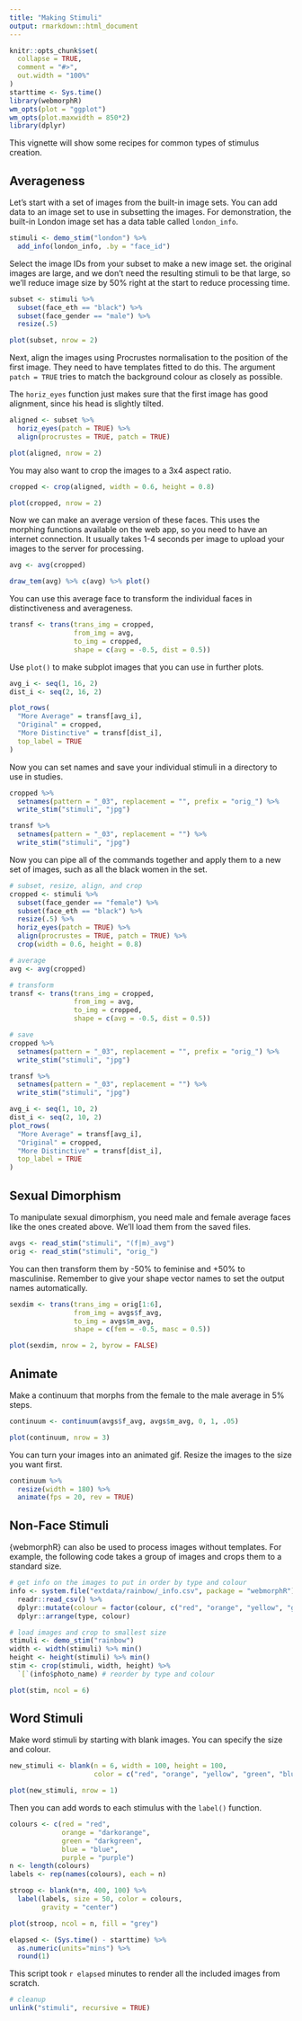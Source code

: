 ```yaml
---
title: "Making Stimuli"
output: rmarkdown::html_document
---
```


```r
knitr::opts_chunk$set(
  collapse = TRUE,
  comment = "#>",
  out.width = "100%"
)
starttime <- Sys.time()
library(webmorphR)
wm_opts(plot = "ggplot")
wm_opts(plot.maxwidth = 850*2)
library(dplyr)
```


This vignette will show some recipes for common types of stimulus creation.

## Averageness

Let's start with a set of images from the built-in image sets. You can add data to an image set to use in subsetting the images. For demonstration, the built-in London image set has a data table called `london_info`.

```r
stimuli <- demo_stim("london") %>%
  add_info(london_info, .by = "face_id")
```

Select the image IDs from your subset to make a new image set. the original images are large, and we don't need the resulting stimuli to be that large, so we'll reduce image size by 50% right at the start to reduce processing time.

```r
subset <- stimuli %>%
  subset(face_eth == "black") %>%
  subset(face_gender == "male") %>%
  resize(.5)

plot(subset, nrow = 2)
```

Next, align the images using Procrustes normalisation to the position of the first image. They need to have templates fitted to do this. The argument `patch = TRUE` tries to match the background colour as closely as possible. 

The `horiz_eyes` function just makes sure that the first image has good alignment, since his head is slightly tilted.

```r
aligned <- subset %>%
  horiz_eyes(patch = TRUE) %>%
  align(procrustes = TRUE, patch = TRUE)

plot(aligned, nrow = 2)
```

You may also want to crop the images to a 3x4 aspect ratio.

```r
cropped <- crop(aligned, width = 0.6, height = 0.8)

plot(cropped, nrow = 2)
```

Now we can make an average version of these faces. This uses the morphing functions available on the web app, so you need to have an internet connection. It usually takes 1-4 seconds per image to upload your images to the server for processing.

```r
avg <- avg(cropped)

draw_tem(avg) %>% c(avg) %>% plot()
```

You can use this average face to transform the individual faces in distinctiveness and averageness. 

```r
transf <- trans(trans_img = cropped,
                from_img = avg,
                to_img = cropped,
                shape = c(avg = -0.5, dist = 0.5))
```

Use `plot()` to make subplot images that you can use in further plots. 

```r
avg_i <- seq(1, 16, 2)
dist_i <- seq(2, 16, 2)

plot_rows(
  "More Average" = transf[avg_i],
  "Original" = cropped,
  "More Distinctive" = transf[dist_i],
  top_label = TRUE
)
```

Now you can set names and save your individual stimuli in a directory to use in studies.

```r
cropped %>%
  setnames(pattern = "_03", replacement = "", prefix = "orig_") %>%
  write_stim("stimuli", "jpg")

transf %>%
  setnames(pattern = "_03", replacement = "") %>%
  write_stim("stimuli", "jpg")
```

Now you can pipe all of the commands together and apply them to a new set of images, such as all the black women in the set.

```r

# subset, resize, align, and crop
cropped <- stimuli %>%
  subset(face_gender == "female") %>%
  subset(face_eth == "black") %>%
  resize(.5) %>%
  horiz_eyes(patch = TRUE) %>%
  align(procrustes = TRUE, patch = TRUE) %>%
  crop(width = 0.6, height = 0.8)

# average
avg <- avg(cropped)

# transform
transf <- trans(trans_img = cropped,
                from_img = avg,
                to_img = cropped,
                shape = c(avg = -0.5, dist = 0.5))

# save
cropped %>%
  setnames(pattern = "_03", replacement = "", prefix = "orig_") %>%
  write_stim("stimuli", "jpg")

transf %>%
  setnames(pattern = "_03", replacement = "") %>%
  write_stim("stimuli", "jpg")

```

```r
avg_i <- seq(1, 10, 2)
dist_i <- seq(2, 10, 2)
plot_rows(
  "More Average" = transf[avg_i],
  "Original" = cropped,
  "More Distinctive" = transf[dist_i],
  top_label = TRUE
)
```

## Sexual Dimorphism

To manipulate sexual dimorphism, you need male and female average faces like the ones created above. We'll load them from the saved files.

```r
avgs <- read_stim("stimuli", "(f|m)_avg")
orig <- read_stim("stimuli", "orig_")
```

You can then transform them by -50% to feminise and +50% to masculinise. Remember to give your shape vector names to set the output names automatically.

```r
sexdim <- trans(trans_img = orig[1:6],
                from_img = avgs$f_avg,
                to_img = avgs$m_avg,
                shape = c(fem = -0.5, masc = 0.5))
```

```r
plot(sexdim, nrow = 2, byrow = FALSE)
```


## Animate

Make a continuum that morphs from the female to the male average in 5% steps.

```r
continuum <- continuum(avgs$f_avg, avgs$m_avg, 0, 1, .05)
```

```r
plot(continuum, nrow = 3)
```

You can turn your images into an animated gif. Resize the images to the size you want first.

```r
continuum %>%
  resize(width = 180) %>%
  animate(fps = 20, rev = TRUE)
```

## Non-Face Stimuli

{webmorphR} can also be used to process images without templates. For example, the following code takes a group of images and crops them to a standard size.

```r
# get info on the images to put in order by type and colour
info <- system.file("extdata/rainbow/_info.csv", package = "webmorphR") %>%
  readr::read_csv() %>%
  dplyr::mutate(colour = factor(colour, c("red", "orange", "yellow", "green", "blue", "purple"))) %>%
  dplyr::arrange(type, colour)

# load images and crop to smallest size
stimuli <- demo_stim("rainbow")
width <- width(stimuli) %>% min()
height <- height(stimuli) %>% min()
stim <- crop(stimuli, width, height) %>%
  `[`(info$photo_name) # reorder by type and colour

plot(stim, ncol = 6)
```


## Word Stimuli

Make word stimuli by starting with blank images. You can specify the size and colour.

```r
new_stimuli <- blank(n = 6, width = 100, height = 100, 
                     color = c("red", "orange", "yellow", "green", "blue", "purple"))
```


```r
plot(new_stimuli, nrow = 1)
```

Then you can add words to each stimulus with the `label()` function.

```r
colours <- c(red = "red", 
             orange = "darkorange", 
             green = "darkgreen", 
             blue = "blue", 
             purple = "purple")
n <- length(colours)
labels <- rep(names(colours), each = n)

stroop <- blank(n*n, 400, 100) %>%
  label(labels, size = 50, color = colours, 
        gravity = "center")
```

```r
plot(stroop, ncol = n, fill = "grey")
```




```r
elapsed <- (Sys.time() - starttime) %>%
  as.numeric(units="mins") %>%
  round(1)
```

This script took `r elapsed` minutes to render all the included images from scratch.


```r
# cleanup
unlink("stimuli", recursive = TRUE)
```


